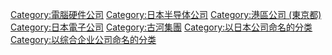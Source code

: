 {{Cat main}}

{{DEFAULTSORT:Fujitsu}}
[[Category:電腦硬件公司|Category:電腦硬件公司]]
[[Category:日本半导体公司|Category:日本半导体公司]]
[[Category:港區公司_(東京都)|Category:港區公司 (東京都)]]
[[Category:日本電子公司|Category:日本電子公司]]
[[Category:古河集團|Category:古河集團]]
[[Category:以日本公司命名的分类|Category:以日本公司命名的分类]]
[[Category:以综合企业公司命名的分类|Category:以综合企业公司命名的分类]]